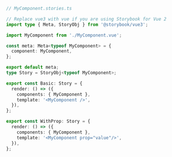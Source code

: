 ```ts
// MyComponent.stories.ts

// Replace vue3 with vue if you are using Storybook for Vue 2
import type { Meta, StoryObj } from '@storybook/vue3';

import MyComponent from './MyComponent.vue';

const meta: Meta<typeof MyComponent> = {
  component: MyComponent,
};

export default meta;
type Story = StoryObj<typeof MyComponent>;

export const Basic: Story = {
  render: () => ({
    components: { MyComponent },
    template: '<MyComponent />',
  }),
};

export const WithProp: Story = {
  render: () => ({
    components: { MyComponent },
    template: '<MyComponent prop="value"/>',
  }),
};
```
